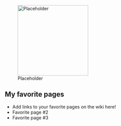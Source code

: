 [[File:Placeholder|thumb|220px]]

==My favorite pages==

* Add links to your favorite pages on the wiki here!
* Favorite page #2
* Favorite page #3